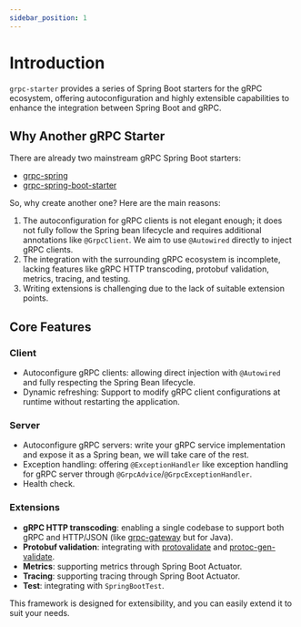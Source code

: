 ```yaml
---
sidebar_position: 1
---
```


# Introduction

`grpc-starter` provides a series of Spring Boot starters for the gRPC ecosystem,
offering autoconfiguration and highly extensible capabilities to enhance the integration between Spring Boot and gRPC.

## Why Another gRPC Starter

There are already two mainstream gRPC Spring Boot starters:

- [grpc-spring](https://github.com/grpc-ecosystem/grpc-spring)
- [grpc-spring-boot-starter](https://github.com/LogNet/grpc-spring-boot-starter)

So, why create another one? Here are the main reasons:

1. The autoconfiguration for gRPC clients is not elegant enough; it does not fully follow the Spring bean lifecycle and requires additional annotations like `@GrpcClient`. We aim to use `@Autowired` directly to inject gRPC clients.
2. The integration with the surrounding gRPC ecosystem is incomplete, lacking features like gRPC HTTP transcoding, protobuf validation, metrics, tracing, and testing.
3. Writing extensions is challenging due to the lack of suitable extension points.

## Core Features

### Client
  - Autoconfigure gRPC clients: allowing direct injection with `@Autowired` and fully respecting the Spring Bean lifecycle.
  - Dynamic refreshing: Support to modify gRPC client configurations at runtime without restarting the application.

### Server
  - Autoconfigure gRPC servers: write your gRPC service implementation and expose it as a Spring bean, we will take care of the rest.
  - Exception handling: offering `@ExceptionHandler` like exception handling for gRPC server through `@GrpcAdvice`/`@GrpcExceptionHandler`.
  - Health check.

### Extensions
  - **gRPC HTTP transcoding**: enabling a single codebase to support both gRPC and HTTP/JSON (like [grpc-gateway](https://github.com/grpc-ecosystem/grpc-gateway) but for Java).
  - **Protobuf validation**: integrating with [protovalidate](https://github.com/bufbuild/protovalidate) and [protoc-gen-validate](https://github.com/bufbuild/protoc-gen-validate).
  - **Metrics**: supporting metrics through Spring Boot Actuator.
  - **Tracing**: supporting tracing through Spring Boot Actuator.
  - **Test**: integrating with `SpringBootTest`.

This framework is designed for extensibility, and you can easily extend it to suit your needs.
